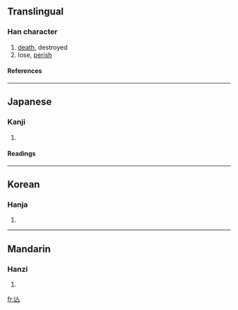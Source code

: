 {{see|亡}}

==Translingual==
===Han character===
{{Han char|rn=9|rad=人|as=01|sn=3|four=|canj=人女 (OV)}}
# [[death]], destroyed
# lose, [[perish]]
====References====
{{Han ref|kx=0091.051|hdz=10103.030|uh=4EBE|ud=20158}}
----
==Japanese==
===Kanji===
{{ja-kanji|grade=|rs=人01}}
# {{defn|Japanese}}
====Readings====
{{ja-readings|on=[[ぼう]] (bō), [[もう]] (mō)|kun=[[ない]] (nai), [[なくなる]] (nakunaru), [[ほろびる]] (horobiru)}}
----
==Korean==
===Hanja===
{{ko-hanja|hangeul=[[망]], [[무]]|rv=mang, mu|mr=mang, mu}}
# {{defn|Korean}}
----
==Mandarin==
===Hanzi===
{{cmn-hanzi|pin=[[wáng]] ([[wang2]])|wg=wang<sup>2</sup>}}
# {{defn|Mandarin}}

[[fr:亾]]